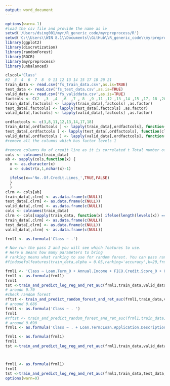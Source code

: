 ```yaml
---
output: word_document
---
```

```r
options(warn=-1)
#load the csv file and provide the name as lv
setwd('/Users/dsing001/myr/R_generic_code/myrpreprocess/R')
setwd('C:\\Users\\WIN 8.1\\Documents\\GitHub\\R_generic_code\\myrpreprocess\\R')
library(ggplot2)
library(discretization)
library(randomForest)
library(ROCR)
library(myrpreprocess)
library(unbalanced)

clscol='Class'
#2  3  4  6  7  8  9 11 12 13 14 15 17 18 20 21
train_data <- read.csv('fs_train_data.csv',as.is=TRUE)
test_data <- read.csv('fs_test_data.csv',as.is=TRUE)
valid_data <- read.csv('fs_validdata.csv',as.is=TRUE)
factcols <- C(2  ,3  ,4  ,6  ,7 , 8  ,9 ,11 ,12 ,13 ,14 ,15 ,17, 18 ,20 ,21)
train_data[,factcols] <- lapply(train_data[,factcols] ,as.factor)
test_data[,factcols] <- lapply(test_data[,factcols] ,as.factor)
valid_data[,factcols] <- lapply(valid_data[,factcols] ,as.factor)

ordfactcols <- c(3,8,11,12,13,14,17,18)
train_data[,ordfactcols ] <- lapply(train_data[,ordfactcols], function(cl) as.ordered(round(cl)))
test_data[,ordfactcols ] <- lapply(test_data[,ordfactcols], function(cl) as.ordered(round(cl)))
valid_data[,ordfactcols ] <- lapply(valid_data[,ordfactcols], function(cl) as.ordered(round(cl)))
#remove all the columns which has factor levels 1

#remove columns No of credit line as it is correlated t Total number of credit line
cols <- colnames(train_data)
ab <- sapply(cols,function(x) {
  x <- as.character(x)
  x <- substr(x,1,nchar(x)-1)

  ifelse(x=='No..Of.Credit.Lines_',TRUE,FALSE)
  }
  )
clrm <- cols[ab]
train_data[,clrm] <- as.data.frame(c(NULL)) 
test_data[,clrm] <- as.data.frame(c(NULL)) 
valid_data[,clrm] <- as.data.frame(c(NULL)) 
cols <- colnames(train_data)
clrm <- cols[sapply(train_data, function(x) ifelse(length(levels(x)) ==1,TRUE,FALSE))]
train_data[,clrm] <- as.data.frame(c(NULL)) 
test_data[,clrm] <- as.data.frame(c(NULL)) 
valid_data[,clrm] <- as.data.frame(c(NULL)) 

frml1 <- as.formula('Class ~ .')

# Now run the pass 2 and you will see which features to use.
# Here k means how many parameters to bring
# ranking means what ranking to use for random forest. You can pass random forest parameters as well.
#findusefulfeatures(train_data,alpha = 0.05,ranking='accuracy',k=20,frml1,ntree=10)

frml1 <- 'Class ~ Loan.Term_0 + Annual.Income + FICO.Credit.Score_0 + Use.Of.Credit.Line_3 + Loan.Purpose_0 + FICO.Credit.Score_4 + Use.Of.Credit.Line_4 + No..Adverse.Public.Records_0 + Loan.Amount + Total.Number.Of.Credit.Lines_0 + Debt.To.Income.Ratio_0 + FICO.Credit.Score_1 + No..Inquiries.In.Last.6.Months_0 + No..Of.Public.Record.Bankruptcies_0 + Address.State_3 + Address.State_4 + Earliest.Credit.Line.Opened + Home.Ownership_0 + Use.Of.Credit.Line_0 + No..Delinquencies.In.Last.2.Years_0 + Total.Credit.Balance + Loan.Term_1'
frml1 <- as.formula(frml1)
frml1
tst <-train_and_predict_log_reg_and_ret_auc(frml1,train_data,valid_data,predict_type='response')
# aroudn 0.70
#check random forest
rftst <- train_and_predict_random_forest_and_ret_auc(frml1,train_data,valid_data,ntree=500)
# around 0.686
frml1 <- as.formula('Class ~ . ')
frml1
#rftst <- train_and_predict_random_forest_and_ret_auc(frml1,train_data,valid_data,ntree=500)
# around 0.690
frml1 <- as.formula('Class ~ . + Loan.Term:Loan.Application.Description +  Loan.Amount:                   Home.Ownership + Loan.Term:No..Inquiries.In.Last.6.Months + No..Adverse.Public.Records:Loan.Application.Description + Employment.Length :Home.Ownership')

frml1 <- as.formula(frml1)
frml1
tst <-train_and_predict_log_reg_and_ret_auc(frml1,train_data,valid_data,predict_type='response')



frml1 <- as.formula(frml1)
frml1
tst <-train_and_predict_log_reg_and_ret_auc(frml1,train_data,test_data,predict_type='response')
options(warn=0)
```


